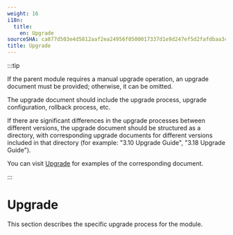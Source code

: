 ```yaml
---
weight: 16
i18n:
  title:
    en: Upgrade
sourceSHA: ca877d503e4d5812aaf2ea24956f0500017337d1e9d247ef5d2fafdbaa3cbd04
title: Upgrade
---
```


:::tip

If the parent module requires a manual upgrade operation, an upgrade document must be provided; otherwise, it can be omitted.

The upgrade document should include the upgrade process, upgrade configuration, rollback process, etc.

If there are significant differences in the upgrade processes between different versions, the upgrade document should be structured as a directory, with corresponding upgrade documents for different versions included in that directory (for example: "3.10 Upgrade Guide", "3.18 Upgrade Guide").

You can visit [Upgrade](https://product-doc-guide.alauda.cn/template/upgrade/example.html) for examples of the corresponding document.

:::

# Upgrade

This section describes the specific upgrade process for the module.
